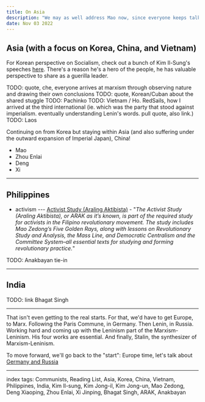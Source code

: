 ```yaml
---
title: On Asia
description: "We may as well address Mao now, since everyone keeps talking about rent these days (and I'd like to maybe own a house someday)."
date: Nov 03 2022
---
```


## Asia (with a focus on Korea, China, and Vietnam)

For Korean perspective on Socialism, check out a bunch of Kim Il-Sung's speeches [here](https://www.goodreads.com/book/show/60734264-socialist-education-in-korea). There's a reason he's a hero of the people, he has valuable perspective to share as a guerilla leader.



TODO: quote, che, everyone arrives at marxism through observing nature and drawing their own conclusions
TODO: quote, Korean/Cuban about the shared stuggle
TODO: Pachinko
TODO: Vietnam / Ho. RedSails, how I arrived at the third international (ie. which was the party that stood against imperialism. eventually understanding Lenin's words. pull quote, also link.)
TODO: Laos

Continuing on from Korea but staying within Asia (and also suffering under the outward expansion of Imperial Japan), China!

- Mao
- Zhou Enlai
- Deng
- Xi

---

## Philippines

- activism
--- [Activist Study (Araling Aktibista)](https://foreignlanguages.press/colorful-classics/activist-study-araling-aktibista-arak/) - "_The Activist Study (Araling Aktibista), or ARAK as it’s known, is part of the required study for activists in the Filipino revolutionary movement. The study includes Mao Zedong’s Five Golden Rays, along with lessons on Revolutionary Study and Analysis, the Mass Line, and Democratic Centralism and the Committee System–all essential texts for studying and forming revolutionary practice._"

TODO: Anakbayan tie-in

---

## India

TODO: link Bhagat Singh

---

That isn't even getting to the real starts. For that, we'd have to get Europe, to Marx. Following the Paris Commune, in Germany. Then Lenin, in Russia. Working hard and coming up with the Leninism part of the Marxism-Leninism. His four works are essential. And finally, Stalin, the synthesizer of Marxism-Leninism.

To move forward, we'll go back to the "start": Europe time, let's talk about [Germany and Russia](/posts/on-europe)

---

index tags: Communists, Reading List, Asia, Korea, China, Vietnam, Philippines, India, Kim Il-sung, Kim Jong-il, Kim Jong-un, Mao Zedong, Deng Xiaoping, Zhou Enlai, Xi Jinping, Bhagat Singh, ARAK, Anakbayan